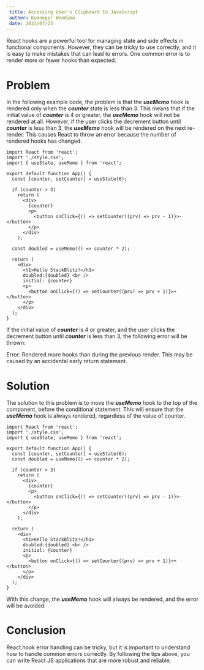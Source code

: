 ```yaml
---
 title: Accessing User's Clipboard In JavaScript
 author: Kumneger Wondimu
 date: 2023/07/23
---
```


React hooks are a powerful tool for managing state and side effects in functional components. However, they can be tricky to use correctly, and it is easy to make mistakes that can lead to errors. One common error is to render more or fewer hooks than expected.

# Problem

In the following example code, the problem is that the **_useMemo_** hook is rendered only when the **_counter_** state is less than 3. This means that if the initial value of **_counter_** is 4 or greater, the **_useMemo_** hook will not be rendered at all. However, if the user clicks the decrement button until **_counter_** is less than 3, the **_useMemo_** hook will be rendered on the next re-render. This causes React to throw an error because the number of rendered hooks has changed.

```
import React from 'react';
import './style.css';
import { useState, useMemo } from 'react';

export default function App() {
  const [counter, setCounter] = useState(6);

  if (counter > 3)
    return (
      <div>
        {counter}
        <p>
          <button onClick={() => setCounter((prv) => prv - 1)}>-</button>
        </p>
      </div>
    );

  const doubled = useMemo(() => counter * 2);

  return (
    <div>
      <h1>Hello StackBlitz!</h1>
      doubled:{doubled} <br />
      initial: {counter}
      <p>
        <button onClick={() => setCounter((prv) => prv + 1)}>+</button>
      </p>
    </div>
  );
}

```

If the initial value of **_counter_** is 4 or greater, and the user clicks the decrement button until **_counter_** is less than 3, the following error will be thrown:

Error: Rendered more hooks than during the previous render. This may be caused by an accidental early return statement.

# Solution

The solution to this problem is to move the **_useMemo_** hook to the top of the component, before the conditional statement. This will ensure that the **_useMemo_** hook is always rendered, regardless of the value of counter.

```
import React from 'react';
import './style.css';
import { useState, useMemo } from 'react';

export default function App() {
  const [counter, setCounter] = useState(6);
  const doubled = useMemo(() => counter * 2);

  if (counter > 3)
    return (
      <div>
        {counter}
        <p>
          <button onClick={() => setCounter((prv) => prv - 1)}>-</button>
        </p>
      </div>
    );

  return (
    <div>
      <h1>Hello StackBlitz!</h1>
      doubled:{doubled} <br />
      initial: {counter}
      <p>
        <button onClick={() => setCounter((prv) => prv + 1)}>+</button>
      </p>
    </div>
  );
}

```

With this change, the **_useMemo_** hook will always be rendered, and the error will be avoided.

# Conclusion

React hook error handling can be tricky, but it is important to understand how to handle common errors correctly. By following the tips above, you can write React JS applications that are more robust and reliable.
